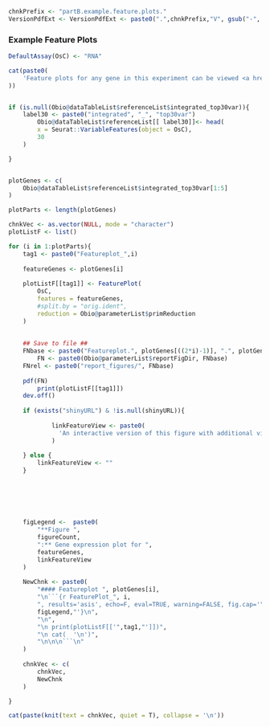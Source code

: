 <!-- Set PArameters Module -->
<!-- Set the chnkPrefix to make all chunks unique in the overall folder -->
```{r partB_example_feature_plots, echo=TRUE, eval=TRUE, warning=FALSE}
chnkPrefix <- "partB.example.feature.plots."
VersionPdfExt <- VersionPdfExt <- paste0(".",chnkPrefix,"V", gsub("-", "", Sys.Date()), ".pdf")

```



### Example Feature Plots {.tabset .tabset-fade .tabset-pills}
```{r ExampleFeaturePlot_dataprep, echo=TRUE, eval=TRUE, warning=FALSE,  results="asis"}
DefaultAssay(OsC) <- "RNA"

cat(paste0(
    'Feature plots for any gene in this experiment can be viewed <a href="https://biologic.crick.ac.uk/mdata/',Obio@parameterList$project_id,'/html/FeatureView.html" target="_blank">here</a>.'
))


if (is.null(Obio@dataTableList$referenceList$integrated_top30var)){
    label30 <- paste0("integrated", "_", "top30var")
        Obio@dataTableList$referenceList[[ label30]]<- head(
        x = Seurat::VariableFeatures(object = OsC), 
        30
    )

}


plotGenes <- c(
    Obio@dataTableList$referenceList$integrated_top30var[1:5]
)

plotParts <- length(plotGenes)

chnkVec <- as.vector(NULL, mode = "character")
plotListF <- list()

for (i in 1:plotParts){
    tag1 <- paste0("Featureplot_",i)
    
    featureGenes <- plotGenes[i]
    
    plotListF[[tag1]] <- FeaturePlot(
        OsC,
        features = featureGenes,
        #split.by = "orig.ident",
        reduction = Obio@parameterList$primReduction
    )
    
    
    ## Save to file ##
    FNbase <- paste0("Featureplot.", plotGenes[((2*i)-1)], ".", plotGenes[((2*i))],".", VersionPdfExt)
        FN <- paste0(Obio@parameterList$reportFigDir, FNbase)
    FNrel <- paste0("report_figures/", FNbase)
    
    pdf(FN)
        print(plotListF[[tag1]])
    dev.off()
    
    if (exists("shinyURL") & !is.null(shinyURL)){
        
            linkFeatureView <- paste0(
              'An interactive version of this figure with additional viewing options can be found <a href="',shinyURL,'?_inputs_&gene=%22',featureGenes,'%22" target="_blank">here</a>. '
            )
            
    } else {
        linkFeatureView <- ""
    }
    
    
    
    
    

    figLegend <-  paste0(
        "**Figure ", 
        figureCount, 
        ":** Gene expression plot for ", 
        featureGenes,
        linkFeatureView
    )
      
    NewChnk <- paste0(
        "#### Featureplot ", plotGenes[i],
        "\n```{r FeaturePlot_", i,
        ", results='asis', echo=F, eval=TRUE, warning=FALSE, fig.cap='",
        figLegend,"'}\n",
        "\n",
        "\n print(plotListF[['",tag1,"']])",
        "\n cat(  '\n')",
        "\n\n\n```\n"   
    )
    
    chnkVec <- c(
        chnkVec,
        NewChnk
    )

}

```

```{r ExampleFeaturePlot, echo=TRUE, eval=TRUE, warning=FALSE, results="asis"} 

cat(paste(knit(text = chnkVec, quiet = T), collapse = '\n'))

```